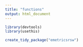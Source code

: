 ```yaml
---
title: "functions"
output: html_document
---
```


```r
library(devtools)
library(usethis)
```

```r
create_tidy_package("emetricsrsw")
```



